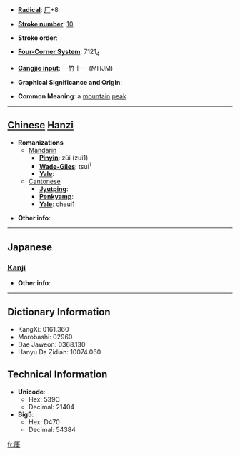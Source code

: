 * '''[[Wiktionary:Chinese radical index| Radical]]''': [[Wiktionary:Chinese radical index 厂|厂]]+8

* '''[[Wiktionary:Chinese total strokes index|Stroke number]]''': [[Wiktionary:Chinese total strokes index 10|10]]

* '''Stroke order''': 

* '''[[Wiktionary:Chinese four corner index|Four-Corner System]]''': 7121<sub>4</sub>

* '''[[Wiktionary:Chinese Cangjie index|Cangjie input]]''': 一竹十一 (MHJM)

* '''Graphical Significance and Origin''': 

* '''Common Meaning''': a [[mountain]] [[peak]]

----

== [[Chinese]] [[Hanzi]] ==

* '''Romanizations'''
** [[Mandarin]]
*** '''[[Pinyin]]''': zūi (zui1)
*** '''[[Wade-Giles]]''': tsui<sup>1</sup>
*** '''[[Yale]]''': 
**[[Cantonese]]
***'''[[Jyutping]]''':
***'''[[Penkyamp]]''': 
***'''[[Yale]]''': cheui1

* '''Other info''': 

----

==Japanese==
===[[Kanji]]===
{{kanji|on readings=[[し]] (shi), [[すい]] (sui), [[ずい]] (zui)|kun readings=}}

* '''Other info''':  

----

== Dictionary Information ==

* KangXi: 0161.360
* Morobashi: 02960
* Dae Jaweon: 0368.130
* Hanyu Da Zidian: 10074.060

== Technical Information ==

* '''Unicode''':
** Hex: 539C
** Decimal: 21404
* '''Big5''':
** Hex: D470
** Decimal: 54384

[[fr:厜]]